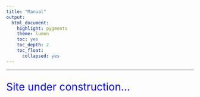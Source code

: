 ```yaml
---
title: "Manual"
output:
  html_document:
    highlight: pygments
    theme: lumen
    toc: yes
    toc_depth: 2
    toc_float:
      collapsed: yes
---
```


<style>

.space {
  margin-bottom: 2em;
}

.bigger-font {
  font-size: 125%;
}

</style>

----

<p style="font-size:200%; color:blue">Site under construction...</p>

<div class="space"></div>